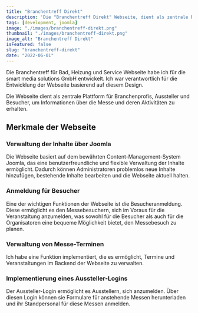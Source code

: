 ---
title: "Branchentreff Direkt"
description: 'Die "Branchentreff Direkt" Webseite, dient als zentrale Plattform für Branchenprofis, Aussteller und Besucher, um Informationen über die Messe und deren Aktivitäten zu erhalten.'
tags: [development, joomla]
image: "./images/branchentreff-direkt.png"
thumbnail: "./images/branchentreff-direkt.png"
image_alt: "Branchentreff Direkt"
isFeatured: false
slug: "branchentreff-direkt"
date: "2022-06-01"
---


Die Branchentreff für Bad, Heizung und Service Webseite habe ich für die smart media solutions GmbH entwickelt. Ich war verantwortlich für die Entwicklung der Webseite basierend auf diesem Design.

Die Webseite dient als zentrale Plattform für Branchenprofis, Aussteller und Besucher, um Informationen über die Messe und deren Aktivitäten zu erhalten.

<ProjectDetails
  client="smart media solutions GmbH"
  handover="06/2022"
  services="HTML, SCSS, JavaScript, PHP, Joomla, MySQL"
  website="https://www.branchentreff-direkt.de/"
/>

## Merkmale der Webseite

### Verwaltung der Inhalte über Joomla

Die Webseite basiert auf dem bewährten Content-Management-System Joomla, das eine benutzerfreundliche und flexible Verwaltung der Inhalte ermöglicht. Dadurch können Administratoren problemlos neue Inhalte hinzufügen, bestehende Inhalte bearbeiten und die Webseite aktuell halten.

### Anmeldung für Besucher

Eine der wichtigen Funktionen der Webseite ist die Besucheranmeldung. Diese ermöglicht es den Messebesuchern, sich im Voraus für die Veranstaltung anzumelden, was sowohl für die Besucher als auch für die Organisatoren eine bequeme Möglichkeit bietet, den Messebesuch zu planen.

### Verwaltung von Messe-Terminen

Ich habe eine Funktion implementiert, die es ermöglicht, Termine und Veranstaltungen im Backend der Webseite zu verwalten.

### Implementierung eines Aussteller-Logins

Der Aussteller-Login ermöglicht es Ausstellern, sich anzumelden. Über diesen Login können sie Formulare für anstehende Messen herunterladen und ihr Standpersonal für diese Messen anmelden.
